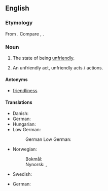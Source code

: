 ==English==

===Etymology===
From {{af|en|unfriendly|-ness}}. Compare {{cog|nl|onvriendelijkheid}}, {{cog|de|Unfreundlichkeit}}.

===Noun===
{{en-noun|~}}

# {{lb|en|uncountable}} The state of being [[unfriendly]].
# {{lb|en|countable}} An unfriendly act, unfriendly acts / actions.

====Antonyms====

* [[friendliness]]

====Translations====
{{trans-top|the quality of being unfriendly}}
* Danish: {{t|da|uvenlighed|c}}
* German: {{t+|de|Unfreundlichkeit|f}}
* Hungarian: {{t+|hu|barátságtalanság}}
* Low German:
*: German Low German: {{t|nds-de|Unfründlichkeit|f}}
{{trans-mid}}
* Norwegian:
*: Bokmål: {{t|nb|uvennlighet|m|f}}
*: Nynorsk: {{t|nn|uvenlegheit|f}}, {{t|nn|uvennlegheit|f}}
* Swedish: {{t|sv|ovänlighet|c}}
{{trans-bottom}}

{{trans-top|an unfriendly act, unfriendly acts / actions}}
* German: {{t+|de|Unfreundlichkeiten|f|p}}
{{trans-mid}}
{{trans-bottom}}